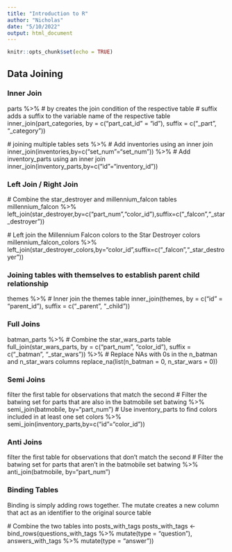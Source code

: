 ```yaml
---
title: "Introduction to R"
author: "Nicholas"
date: "5/10/2022"
output: html_document
---
```


```r
knitr::opts_chunk$set(echo = TRUE)
```
## Data Joining

### Inner Join

parts %>% 
  # by creates the join condition of the respective table
  # suffix adds a suffix to the variable name of the respective table
  inner_join(part_categories, by = c("part_cat_id" = "id"), suffix = c("_part", "_category"))
  
  # joining multiple tables
sets %>%
  # Add inventories using an inner join 
  inner_join(inventories,by=c("set_num"="set_num")) %>%
  # Add inventory_parts using an inner join 
  inner_join(inventory_parts,by=c("id"="inventory_id"))

### Left Join / Right Join
  # Combine the star_destroyer and millennium_falcon tables
millennium_falcon %>%
  left_join(star_destroyer,by=c("part_num","color_id"),suffix=c("_falcon","_star_destroyer"))
  
  # Left join the Millennium Falcon colors to the Star Destroyer colors
millennium_falcon_colors %>%
  left_join(star_destroyer_colors,by="color_id",suffix=c("_falcon","_star_destroyer"))
  
### Joining tables with themselves to establish parent child relationship
themes %>% 
  # Inner join the themes table
  inner_join(themes, by = c("id" = "parent_id"), suffix = c("_parent", "_child"))
  
### Full Joins
batman_parts %>%
  # Combine the star_wars_parts table 
  full_join(star_wars_parts, by = c("part_num", "color_id"), suffix = c("_batman", "_star_wars")) %>%
  # Replace NAs with 0s in the n_batman and n_star_wars columns 
  replace_na(list(n_batman = 0, n_star_wars = 0))

### Semi Joins
filter the first table for observations that match the second
  # Filter the batwing set for parts that are also in the batmobile set
  batwing %>%
    semi_join(batmobile, by="part_num")
  # Use inventory_parts to find colors included in at least one set
  colors %>%
    semi_join(inventory_parts,by=c("id"="color_id"))

### Anti Joins
filter the first table for observations that don't match the second
  # Filter the batwing set for parts that aren't in the batmobile set
  batwing %>%
    anti_join(batmobile, by="part_num")
    
    
### Binding Tables
Binding is simply adding rows together. The mutate creates a new column that act as an identifier to the original source table

  # Combine the two tables into posts_with_tags
posts_with_tags <- bind_rows(questions_with_tags %>% mutate(type = "question"),
                              answers_with_tags %>% mutate(type = "answer"))